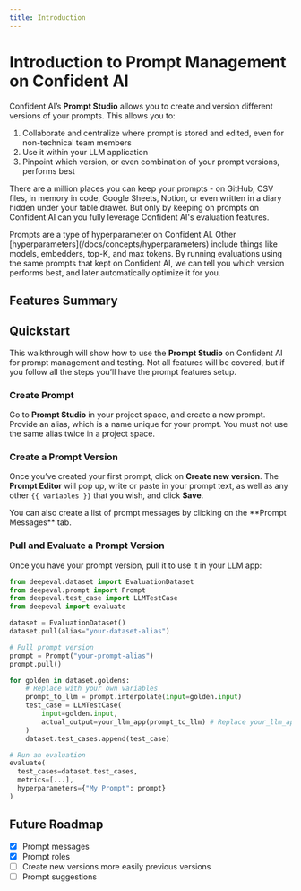 ```yaml
---
title: Introduction
---
```



# Introduction to Prompt Management on Confident AI

Confident AI’s **Prompt Studio** allows you to create and version different versions of your prompts. This allows you to:

1. Collaborate and centralize where prompt is stored and edited, even for non-technical team members
2. Use it within your LLM application
3. Pinpoint which version, or even combination of your prompt versions, performs best

There are a million places you can keep your prompts - on GitHub, CSV files, in memory in code, Google Sheets, Notion, or even written in a diary hidden under your table drawer. But only by keeping on prompts on Confident AI can you fully leverage Confident AI's evaluation features.

<Callout type="info">
  Prompts are a type of hyperparameter on Confident AI. Other
  [hyperparameters](/docs/concepts/hyperparameters) include things like models,
  embedders, top-K, and max tokens. By running evaluations using the same
  prompts that kept on Confident AI, we can tell you which version performs
  best, and later automatically optimize it for you.
</Callout>

## Features Summary

<Cards>
  <Cards.Card
    arrow
    title="Prompt Versioning"
    href="/docs/prompt-management/prompt-versioning"
  />
  <Cards.Card
    arrow
    title="Prompt Messages"
    href="/docs/prompt-management/prompt-versioning#commit-a-prompt-message-list"
  />
  <Cards.Card arrow title="Using Prompts" href="/docs/prompt-management/prompt-usage" />
  <Cards.Card
    arrow
    title="Prompt Testing"
    href="/docs/prompt-management/prompt-testing"
  />
  <Cards.Card
    arrow
    title="Prompt Suggestions"
    href="/docs/prompt-management/prompt-suggestions"
  />
</Cards>

## Quickstart

This walkthrough will show how to use the **Prompt Studio** on Confident AI for prompt management and testing. Not all features will be covered, but if you follow all the steps you’ll have the prompt features setup.

### Create Prompt

Go to **Prompt Studio** in your project space, and create a new prompt. Provide an alias, which is a name unique for your prompt. You must not use the same alias twice in a project space.

### Create a Prompt Version

Once you’ve created your first prompt, click on **Create new version**. The **Prompt Editor** will pop up, write or paste in your prompt text, as well as any other `{{ variables }}` that you wish, and click **Save**.

<Callout>
  You can also create a list of prompt messages by clicking on the **Prompt
  Messages** tab.
</Callout>

### Pull and Evaluate a Prompt Version

Once you have your prompt version, pull it to use it in your LLM app:

```python showLineNumbers copy {10-11, 15, 26}
from deepeval.dataset import EvaluationDataset
from deepeval.prompt import Prompt
from deepeval.test_case import LLMTestCase
from deepeval import evaluate

dataset = EvaluationDataset()
dataset.pull(alias="your-dataset-alias")

# Pull prompt version
prompt = Prompt("your-prompt-alias")
prompt.pull()

for golden in dataset.goldens:
    # Replace with your own variables
    prompt_to_llm = prompt.interpolate(input=golden.input)
    test_case = LLMTestCase(
        input=golden.input,
        actual_output=your_llm_app(prompt_to_llm) # Replace your_llm_app()
    )
    dataset.test_cases.append(test_case)

# Run an evaluation
evaluate(
  test_cases=dataset.test_cases,
  metrics=[...],
  hyperparameters={"My Prompt": prompt}
)
```

## Future Roadmap

- [x] Prompt messages
- [x] Prompt roles
- [ ] Create new versions more easily previous versions
- [ ] Prompt suggestions
